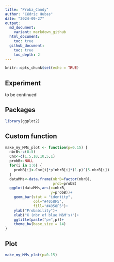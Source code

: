 ```yaml
---
title: "Proba_Candy"
author: "Cédric Hubas"
date: "2024-09-27"
output: 
  md_document:
    variant: markdown_github
  html_document:
    toc: true
  github_document:
    toc: true
    toc_depth: 2
---
```


```r
knitr::opts_chunk$set(echo = TRUE)
```

## Experiment
to be continued


## Packages

```r
library(ggplot2)
```

## Custom function
```r
make_my_MMs_plot <- function(p=0.15) {
  nbrB<-c(0:5)
  Cnx<-c(1,5,10,10,5,1)
  probB<-NULL
  for(i in 1:6) {
    probB[i]<-Cnx[i]*p^nbrB[i]*(1-p)^(5-nbrB[i])
  }
  dataMMs<-data.frame(nbrB=factor(nbrB),
                      prob=probB)
  ggplot(dataMMs,aes(x=nbrB,
                     y=probB))+
    geom_bar(stat = "identity",
             col="#4058F5",
             fill="#4058F5")+
    ylab("Probability")+
    xlab("X (nbr of blue M&M's)")+
    ggtitle(paste("p=",p))+
    theme_bw(base_size = 14)
}
```

## Plot
```r
make_my_MMs_plot(p=0.15)
```
